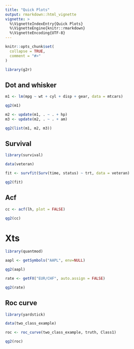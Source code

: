 ```yaml
---
title: "Quick Plots"
output: rmarkdown::html_vignette
vignette: >
  %\VignetteIndexEntry{Quick Plots}
  %\VignetteEngine{knitr::rmarkdown}
  %\VignetteEncoding{UTF-8}
---
```


```r
knitr::opts_chunk$set(
  collapse = TRUE,
  comment = "#>"
)

library(g2r)
```

## Dot and whisker

```r
m1 <- lm(mpg ~ wt + cyl + disp + gear, data = mtcars)

qg2(m1)
```

```r
m2 <- update(m1, . ~ . + hp)
m3 <- update(m2, . ~ . + am) 

qg2(list(m1, m2, m3))
```

## Survival

```r
library(survival)

data(veteran)

fit <- survfit(Surv(time, status) ~ trt, data = veteran)

qg2(fit)
```

## Acf

```r
cc <- acf(lh, plot = FALSE)

qg2(cc)
```

# Xts

```r
library(quantmod)

aapl <- getSymbols("AAPL", env=NULL)

qg2(aapl)
```

```r
rate <- getFX("EUR/CHF", auto.assign = FALSE)

qg2(rate)
```

## Roc curve

```r
library(yardstick)

data(two_class_example)

roc <- roc_curve(two_class_example, truth, Class1)

qg2(roc)
```

